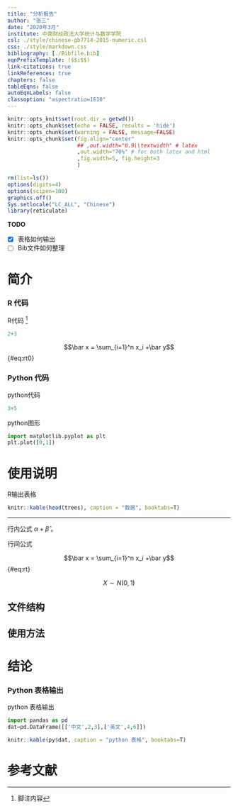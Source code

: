 ```yaml
---
title: "分析报告"
author: "张三"
date: "2020年3月"
institute: 中南财经政法大学统计与数学学院
csl: ./style/chinese-gb7714-2015-numeric.csl
css: ./style/markdown.css
bibliography: [./Bibfile.bib]
eqnPrefixTemplate: ($$i$$)
link-citations: true
linkReferences: true
chapters: false
tableEqns: false
autoEqnLabels: false
classoption: "aspectratio=1610"
---
```


```r
knitr::opts_knit$set(root.dir = getwd())
knitr::opts_chunk$set(echo = FALSE, results = 'hide')
knitr::opts_chunk$set(warning = FALSE, message=FALSE)
knitr::opts_chunk$set(fig.align="center"
                      ## ,out.width="0.9\\textwidth" # latex
                      ,out.width="70%" # for both latex and html
                      ,fig.width=5, fig.height=3
                      )
```

```r
rm(list=ls())
options(digits=4)
options(scipen=100)
graphics.off()
Sys.setlocale("LC_ALL", "Chinese")
library(reticulate)
```

**TODO**

- [x] 表格如何输出
- [ ] Bib文件如何整理

# 简介

### R 代码

R代码 ^[脚注内容]

```r
2+3
```

$$\bar x = \sum_{i=1}^n x_i +\bar y$${#eq:rt0}


### Python 代码

python代码

```python
3+5
```

python图形

```python
import matplotlib.pyplot as plt
plt.plot([0,1])
```

# 使用说明


R输出表格

```r
knitr::kable(head(trees), caption = "数据", booktabs=T)
```

___

行内公式 $\alpha+\hat{\beta}$ 。

行间公式

$$\bar x = \sum_{i=1}^n x_i +\bar y$${#eq:rt}

$$X \sim  N(0,1)$$


## 文件结构 

## 使用方法

# 结论

### Python 表格输出
python 表格输出

```python
import pandas as pd
dat=pd.DataFrame([['中文',2,3],['英文',4,6]])
```

```r
knitr::kable(py$dat, caption = "python 表格", booktabs=T)
```

# 参考文献
[//]: # (\bibliography{Bibfile})
